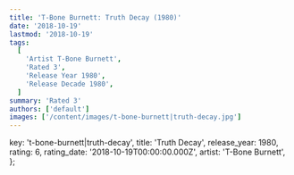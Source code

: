 ```yaml
---
title: 'T-Bone Burnett: Truth Decay (1980)'
date: '2018-10-19'
lastmod: '2018-10-19'
tags:
  [
    'Artist T-Bone Burnett',
    'Rated 3',
    'Release Year 1980',
    'Release Decade 1980',
  ]
summary: 'Rated 3'
authors: ['default']
images: ['/content/images/t-bone-burnett|truth-decay.jpg']
---
```


  key: 't-bone-burnett|truth-decay',
  title: 'Truth Decay',
  release_year: 1980,
  rating: 6,
  rating_date: '2018-10-19T00:00:00.000Z',
  artist: 'T-Bone Burnett',
};

<MusicRating data={data} />
